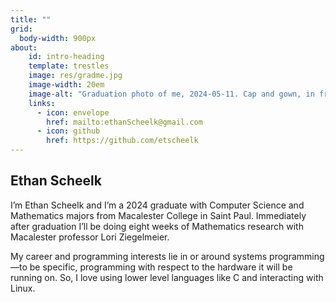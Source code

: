 ```yaml
---
title: ""
grid: 
  body-width: 900px
about: 
    id: intro-heading
    template: trestles
    image: res/gradme.jpg
    image-width: 20em
    image-alt: "Graduation photo of me, 2024-05-11. Cap and gown, in front of red tulips."
    links: 
      - icon: envelope
        href: mailto:ethanScheelk@gmail.com
      - icon: github
        href: https://github.com/etscheelk
---
```


<!-- This is a Quarto website.

To learn more about Quarto websites visit <https://quarto.org/docs/websites>. -->

:::{#intro-heading}
## Ethan Scheelk

I'm Ethan Scheelk and I'm a 2024 graduate with Computer Science and Mathematics majors from Macalester College in Saint Paul. Immediately after graduation I'll be doing eight weeks of Mathematics research with Macalester professor Lori Ziegelmeier. 

My career and programming interests lie in or around systems programming---to be specific, programming with respect to the hardware it will be running on. So, I love using lower level languages like C and interacting with Linux. 

:::

<!-- ::: {.grid} -->

<!-- ::: {.g-col-4} -->
<!-- This column takes 1/3 of the page -->

<!-- ::: {#fig-gradme} 

<embed src=res/gradme.jpg width=100%> </embed>

2024-05-11

::: -->



<!-- ::: -->

<!-- ::: {.g-col-6 .g-start-5} -->
<!-- This column takes 2/3 of the page. 

Once upon a midnight dreary while I pondered weak and weary over a many quaint and curious volume of forgotten lore, suddenly I heard a tapping, as if someone rapping at my chamber door.  -->
<!-- I'm Ethan Scheelk and I'm a 2024 graduate with Computer Science and Mathematics majors from Macalester College in Saint Paul. Immediately after graduation I'll be doing eight weeks of Mathematics research with Macalester professor Lori Ziegelmeier. 

My career and programming interests lie in or around systems programming--specifically, programming with respect to the hardware it will be running on.  -->

<!-- ::: -->

<!-- ::: -->